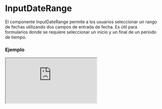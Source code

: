 # InputDateRange

El componente InputDateRange permite a los usuarios seleccionar un rango de fechas utilizando dos campos de entrada de fecha. Es útil para formularios donde se requiere seleccionar un inicio y un final de un período de tiempo.


### Ejemplo

<Iframe
  minHeightIframe="30dvh"
  src="https://fenextjs-component-storybook.vercel.app/iframe.html?args=&id=input-inputdaterange--index&viewMode=story"
/>

### Importacion

Para importar el componente InputDateRange, se puede hacer desde fenextjs

```tsx copy
import { InputDateRange } from "fenextjs";
```

### Parametros

| Parametro                               | Tipo                           | Requerido | Default      | Descripcion                                                                         |
| --------------------------------------- | ------------------------------ | --------- | ------------ | ----------------------------------------------------------------------------------- |
| defaultValue                            | [Date, Date]                   | no        | undefined    | Valor predeterminado del rango de fechas.                                           |
| value                                   | [Date, Date]                   | no        | undefined    | Valor actual del rango de fechas. Si se proporciona, anula el valor predeterminado. |
| onChange                                | (value: [Date, Date]) =\> void | no        | undefined    | Función que se ejecuta cuando el rango de fechas cambia.                            |
| propsStart                              | InputDateBaseProps             | no        | \{\}         | Props adicionales para el campo de fecha de inicio.                                 |
| propsEnd                                | InputDateBaseProps             | no        | \{\}         | Props adicionales para el campo de fecha de fin.                                    |
| label                                   | string                         | no        | ''           | Etiqueta que se muestra para el campo de rango de fechas.                           |
| classNameInputDateRange                 | string                         | no        | ''           | Clase CSS adicional para el contenedor del rango de fechas.                         |
| classNameInputDateRangeContentInputDate | string                         | no        | ''           | Clase CSS adicional para el contenido del campo de fecha en el rango.               |
| optional                                | boolean                        | no        | false        | Indica si el campo es opcional.                                                     |
| optionalText                            | string                         | no        | '(optional)' | Texto que se muestra si el campo es opcional.                                       |
| required                                | boolean                        | no        | false        | Indica si el campo es obligatorio.                                                  |
| requiredText                            | string                         | no        | '\*'         | Texto que se muestra si el campo es obligatorio.                                    |
| min                                     | Date                           | no        | undefined    | Fecha mínima válida para ambos campos de fecha.                                     |
| max                                     | Date                           | no        | undefined    | Fecha máxima válida para ambos campos de fecha.                                     |

### Storybook

Para ver el storybook del componente lo puede hacer con este [link](https://fenextjs-component-storybook.vercel.app/?path=/story/input-inputdaterange--index)

### Usos

- Selector de rango de fechas por defecto

```tsx copy
<InputDateRange
  defaultValue={[new Date(), new Date()]}
  onChange={(range) => console.log(range)}
/>
```

- Selector de rango de fechas con validación

```tsx copy
<InputDateRange
  value={[startDate, endDate]}
  onChange={(range) => validateRange(range)}
/>
```

- Selector de rango de fechas deshabilitado

```tsx copy
<InputDateRange defaultValue={[new Date(), new Date()]} disabled={true} />
```
